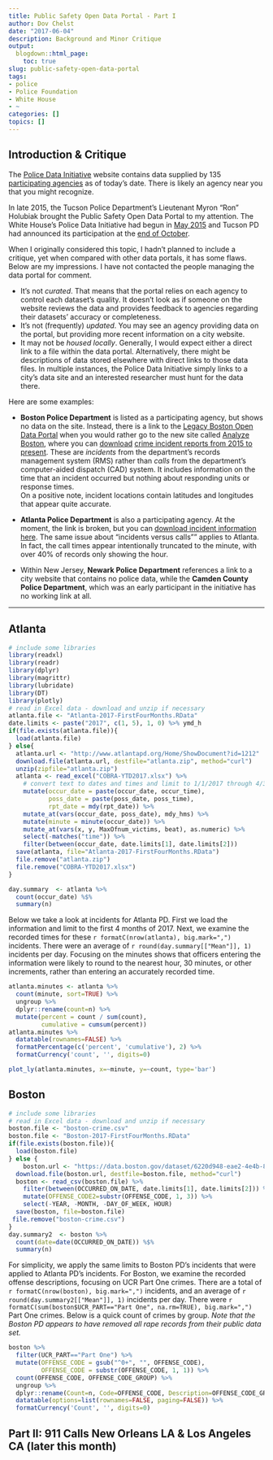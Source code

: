 ```yaml
---
title: Public Safety Open Data Portal - Part I
author: Dov Chelst
date: "2017-06-04"
description: Background and Minor Critique
output:
  blogdown::html_page:
    toc: true
slug: public-safety-open-data-portal
tags:
- police
- Police Foundation
- White House
- ~
categories: []
topics: []
---
```


## Introduction & Critique

The [Police Data Initiative](https://www.policedatainitiative.org/datasets/)
website contains data supplied by 135 
[participating agencies](https://www.policedatainitiative.org/participating-agencies/) 
as of today's date. There is likely an agency near you that you might recognize.

In late 2015, the Tucson Police Department's Lieutenant Myron "Ron" Holubiak 
brought the Public Safety Open Data Portal to my attention. 
The White House's Police Data Initiative had begun in 
[May 2015](https://obamawhitehouse.archives.gov/blog/2015/05/18/launching-police-data-initiative) 
and Tucson PD had announced its participation at the 
[end of October](https://obamawhitehouse.archives.gov/blog/2015/10/27/police-data-initiative-5-month-update).

When I originally considered this topic, I hadn't planned to include a critique, 
yet when compared with other data portals, it has some flaws. 
Below are my impressions. 
I have not contacted the people managing the data portal for comment.  

- It's not _curated_. That means that the portal relies on each agency to 
control each dataset's quality. 
It doesn't look as if someone on the website reviews the data 
and provides feedback to agencies regarding their datasets' accuracy or 
completeness.  
- It's not (frequently) _updated_.
You may see an agency providing data on the portal, but providing more 
recent information on a city website. 
- It may not be _housed locally_. Generally, I would expect either a direct 
link to a file within the data portal. Alternatively, there might be descriptions 
of data stored elsewhere with direct links to those data files. 
In multiple instances, the Police Data Initiative simply links to a city's data
site and an interested researcher must hunt for the data there.

Here are some examples:

- **Boston Police Department** is listed as a participating agency, 
but shows no data on the site. Instead, there is a link to the 
[Legacy Boston Open Data Portal](https://data.cityofboston.gov/browse?tags=crime)
when you would rather go to the new site called 
[Analyze Boston](https://data.boston.gov/), where you can 
[download](https://data.boston.gov/dataset/6220d948-eae2-4e4b-8723-2dc8e67722a3/resource/12cb3883-56f5-47de-afa5-3b1cf61b257b/download/crime.csv) 
[crime incident reports from 2015 to present](https://data.boston.gov/dataset/crime-incident-reports-august-2015-to-date-source-new-system). 
These are _incidents_ from the department's records management system (RMS)
rather than _calls_ from the department's computer-aided dispatch (CAD) system.
It includes information on the time that an incident occurred but nothing 
about responding units or response times.  
On a positive note, incident locations contain latitudes and longitudes that 
appear quite accurate.

- **Atlanta Police Department** is also a participating agency. At the moment, 
the link is broken, but you can 
[download incident information here](http://www.atlantapd.org/i-want-to/crime-data-downloads). 
The same issue about "incidents versus calls"" applies to Atlanta. 
In fact, the call times appear intentionally truncated to the minute, 
with over 40% of records only showing the hour.  
- Within New Jersey, **Newark Police Department** references a link to a city
website that contains no police data, while the 
**Camden County Police Department**, which was an early participant in the 
initiative has no working link at all.

-----

## Atlanta 

```r
# include some libraries
library(readxl)
library(readr) 
library(dplyr)
library(magrittr)
library(lubridate)
library(DT)
library(plotly)
# read in Excel data - download and unzip if necessary
atlanta.file <- "Atlanta-2017-FirstFourMonths.RData"
date.limits <- paste("2017", c(1, 5), 1, 0) %>% ymd_h
if(file.exists(atlanta.file)){
  load(atlanta.file)
} else{
  atlanta.url <- "http://www.atlantapd.org/Home/ShowDocument?id=1212"
  download.file(atlanta.url, destfile="atlanta.zip", method="curl")
  unzip(zipfile="atlanta.zip")
  atlanta <- read_excel("COBRA-YTD2017.xlsx") %>%
    # convert text to dates and times and limit to 1/1/2017 through 4/30/2017
    mutate(occur_date = paste(occur_date, occur_time),
           poss_date = paste(poss_date, poss_time),
           rpt_date = mdy(rpt_date)) %>%
    mutate_at(vars(occur_date, poss_date), mdy_hms) %>%
    mutate(minute = minute(occur_date)) %>%
    mutate_at(vars(x, y, MaxOfnum_victims, beat), as.numeric) %>% 
    select(-matches("time")) %>%
    filter(between(occur_date, date.limits[1], date.limits[2]))
  save(atlanta, file="Atlanta-2017-FirstFourMonths.RData")
  file.remove("atlanta.zip")
  file.remove("COBRA-YTD2017.xlsx")
}

day.summary  <- atlanta %>% 
  count(occur_date) %$%
  summary(n)  
```

Below we take a look at incidents for Atlanta PD. 
First we load the information and limit to the first 4 months of 2017.
Next, we examine the recorded times for these 
`r formatC(nrow(atlanta), big.mark=",")` incidents. 
There were an average of `r round(day.summary[["Mean"]], 1)` incidents per day.
Focusing on the minutes shows that officers entering the information were
likely to round to the nearest hour, 30 minutes, or other increments, rather 
than entering an accurately recorded time.


```r
atlanta.minutes <- atlanta %>%
  count(minute, sort=TRUE) %>%
  ungroup %>%
  dplyr::rename(count=n) %>%
  mutate(percent = count / sum(count),
         cumulative = cumsum(percent))
atlanta.minutes %>%
  datatable(rownames=FALSE) %>%
  formatPercentage(c('percent', 'cumulative'), 2) %>%
  formatCurrency('count', '', digits=0)

plot_ly(atlanta.minutes, x=~minute, y=~count, type='bar')

```

## Boston



```r
# include some libraries
# read in Excel data - download and unzip if necessary
boston.file <- "boston-crime.csv"
boston.file <- "Boston-2017-FirstFourMonths.RData"
if(file.exists(boston.file)){
  load(boston.file)
} else {
    boston.url <- "https://data.boston.gov/dataset/6220d948-eae2-4e4b-8723-2dc8e67722a3/resource/12cb3883-56f5-47de-afa5-3b1cf61b257b/download/crime.csv"
  download.file(boston.url, destfile=boston.file, method="curl")
  boston <- read_csv(boston.file) %>% 
    filter(between(OCCURRED_ON_DATE, date.limits[1], date.limits[2])) %>%
    mutate(OFFENSE_CODE2=substr(OFFENSE_CODE, 1, 3)) %>%
    select(-YEAR, -MONTH, -DAY_OF_WEEK, HOUR)
  save(boston, file=boston.file)
 file.remove("boston-crime.csv")
}
day.summary2  <- boston %>% 
  count(date=date(OCCURRED_ON_DATE)) %$%
  summary(n)  
```

For simplicity, we apply the same limits to Boston PD's incidents that were
applied to Atlanta PD's incidents.
For Boston, we examine the recorded offense descriptions, focusing on UCR Part 
One crimes. 
There are a total of `r formatC(nrow(boston), big.mark=",")` incidents, and 
an average of `r round(day.summary2[["Mean"]], 1)` incidents per day.
There were 
`r formatC(sum(boston$UCR_PART=="Part One", na.rm=TRUE), big.mark=",")` 
Part One crimes.
Below is a quick count of crimes by group. _Note that the Boston PD appears to 
have removed all rape records from their public data set._

```r
boston %>% 
  filter(UCR_PART=="Part One") %>% 
  mutate(OFFENSE_CODE = gsub("^0+", "", OFFENSE_CODE),
         OFFENSE_CODE = substr(OFFENSE_CODE, 1, 1)) %>%
  count(OFFENSE_CODE, OFFENSE_CODE_GROUP) %>%
  ungroup %>%
  dplyr::rename(Count=n, Code=OFFENSE_CODE, Description=OFFENSE_CODE_GROUP) %>%
  datatable(options=list(rownames=FALSE, paging=FALSE)) %>%
  formatCurrency('Count', '', digits=0)

```

## Part II: 911 Calls New Orleans LA & Los Angeles CA (later this month)